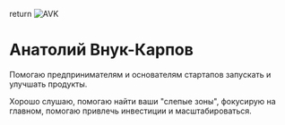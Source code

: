
return <img src={avk} alt="AVK" />

# Анатолий Внук-Карпов

Помогаю предпринимателям и основателям стартапов запускать и улучшать продукты. 

Хорошо слушаю, помогаю найти ваши "слепые зоны", фокусирую на главном, помогаю привлечь инвестиции и масштабироваться.

